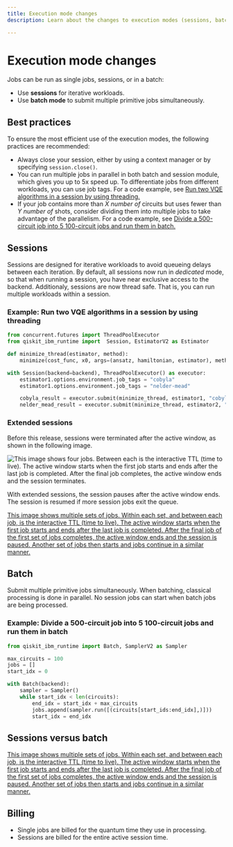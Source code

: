 ```yaml
---
title: Execution mode changes
description: Learn about the changes to execution modes (sessions, batch, and single jobs)

---
```


<span id="execution-modes"></span>

# Execution mode changes

Jobs can be run as single jobs, sessions, or in a batch: 

- Use **sessions** for iterative workloads.
- Use **batch mode** to submit multiple primitive jobs simultaneously.

## Best practices

To ensure the most efficient use of the execution modes, the following practices are recommended:  

- Always close your session, either by using a context manager or by specifying `session.close()`.
- You can run multiple jobs in parallel in both batch and session module, which gives you up to 5x speed up. To differentiate jobs from different workloads, you can use job tags.  For a code example, see [Run two VQE algorithms in a session by using threading.](#two-vqe)
- If your job contains more than _X number of_ circuits but uses fewer than _Y number of_ shots, consider dividing them into multiple jobs to take advantage of the parallelism. For a code example, see [Divide a 500-circuit job into 5 100-circuit jobs and run them in batch.](#divide)
 

## Sessions

Sessions are designed for iterative workloads to avoid queueing delays between each iteration. By default, all sessions now run in *dedicated* mode, so that when running a session, you have near exclusive access to the backend.  Additionaly, sessions are now thread safe. That is, you can run multiple workloads within a session. 

<span id="two-vqe"></span>
### Example: Run two VQE algorithms in a session by using threading

```python
from concurrent.futures import ThreadPoolExecutor
from qiskit_ibm_runtime import  Session, EstimatorV2 as Estimator

def minimize_thread(estimator, method):
    minimize(cost_func, x0, args=(ansatz, hamiltonian, estimator), method=method)

with Session(backend=backend), ThreadPoolExecutor() as executor:
    estimator1.options.environment.job_tags = "cobyla"
    estimator1.options.environment.job_tags = "nelder-mead"

    cobyla_result = executor.submit(minimize_thread, estimator1, "cobyla").result()
    nelder_mead_result = executor.submit(minimize_thread, estimator2, "nelder-mead").result()
```

### Extended sessions 

Before this release, sessions were terminated after the active window, as shown in the following image.

![This image shows four jobs.  Between each is the interactive TTL (time to live).  The active window starts when the first job starts and ends after the last job is completed. After the final job completes, the active window ends and the session terminates.](/images/api/qiskit-ibm-runtime/SessionTTL.png 'Figure 1: Session behavior prior to extended sessions') 

With extended sessions, the session pauses after the active window ends. The session is resumed if more session jobs exit the queue. 

[This image shows multiple sets of jobs.  Within each set, and between each job, is the interactive TTL (time to live).  The active window starts when the first job starts and ends after the last job is completed. After the final job of the first set of jobs completes, the active window ends and the session is paused.  Another set of jobs then starts and jobs continue in a similar manner.](/images/api/qiskit-ibm-runtime/ExtendedSession.png 'Figure 2: Extended sessions')

## Batch

Submit multiple primitive jobs simultaneously. When batching, classical processing is done in parallel. No session jobs can start when batch jobs are being processed. 

<span id="divide"></span>
### Example: Divide a 500-circuit job into 5 100-circuit jobs and run them in batch
```python
from qiskit_ibm_runtime import Batch, SamplerV2 as Sampler

max_circuits = 100
jobs = []
start_idx = 0

with Batch(backend):
    sampler = Sampler()    
    while start_idx < len(circuits):
        end_idx = start_idx + max_circuits  
        jobs.append(sampler.run([(circuits[start_ids:end_idx],)]))
        start_idx = end_idx
```

## Sessions versus batch 

[This image shows multiple sets of jobs.  Within each set, and between each job, is the interactive TTL (time to live).  The active window starts when the first job starts and ends after the last job is completed. After the final job of the first set of jobs completes, the active window ends and the session is paused.  Another set of jobs then starts and jobs continue in a similar manner.](/images/api/qiskit-ibm-runtime/SessionVsBatch.png 'Figure 3: Sessions compared to batch')

## Billing

* Single jobs are billed for the quantum time they use in processing. 
* Sessions are billed for the entire active session time. 
